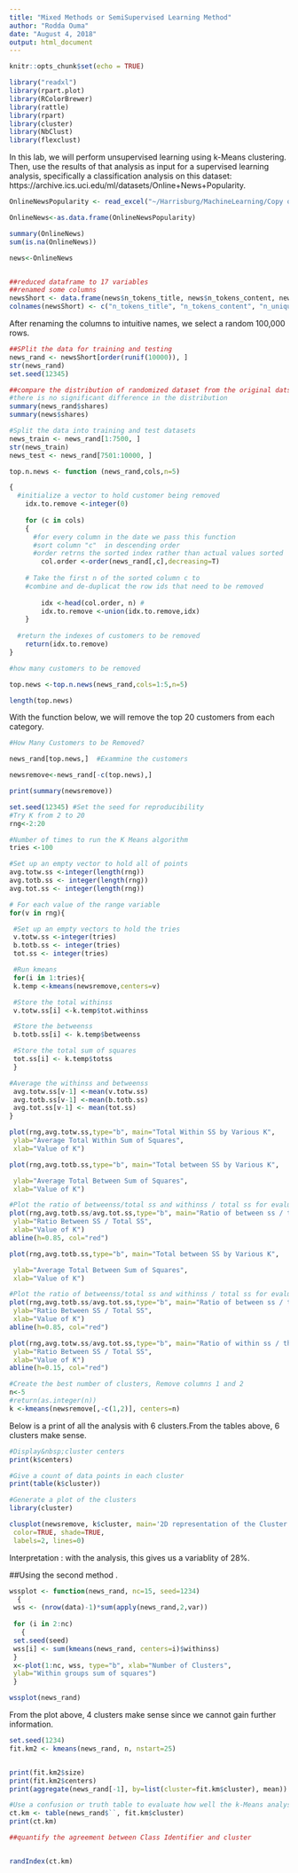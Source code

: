 ```yaml
---
title: "Mixed Methods or SemiSupervised Learning Method"
author: "Rodda Ouma"
date: "August 4, 2018"
output: html_document
---
```

```r
knitr::opts_chunk$set(echo = TRUE)

library("readxl")
library(rpart.plot)
library(RColorBrewer)
library(rattle)
library(rpart)
library(cluster)
library(NbClust)
library(flexclust)

```

In this lab, we will perform unsupervised learning using k-Means clustering. Then, use the results of that analysis as input for a supervised learning analysis,
specifically a classification analysis on this dataset: https://archive.ics.uci.edu/ml/datasets/Online+News+Popularity.

```r

OnlineNewsPopularity <- read_excel("~/Harrisburg/MachineLearning/Copy of OnlineNewsPopularity.xlsx")

OnlineNews<-as.data.frame(OnlineNewsPopularity)

summary(OnlineNews)
sum(is.na(OnlineNews))

news<-OnlineNews


##reduced dataframe to 17 variables
##renamed some columns
newsShort <- data.frame(news$n_tokens_title, news$n_tokens_content, news$n_unique_tokens, news$n_non_stop_words, news$num_hrefs, news$num_imgs, news$num_videos, news$average_token_length, news$num_keywords, news$kw_max_max, news$global_sentiment_polarity, news$avg_positive_polarity, news$title_subjectivity, news$title_sentiment_polarity, news$abs_title_subjectivity, news$abs_title_sentiment_polarity, news$shares)
colnames(newsShort) <- c("n_tokens_title", "n_tokens_content", "n_unique_tokens", "n_non_stop_words", "num_hrefs", "num_imgs", "num_videos", "average_token_length", "num_keywords", "kw_max_max", "global_sentiment_polarity", "avg_positive_polarity", "title_subjectivity", "title_sentiment_polarity", "abs_title_subjectivity", "abs_title_sentiment_polarity", "shares")

```

After renaming the columns to intuitive names, we select a random 100,000 rows.
```r

##SPlit the data for training and testing
news_rand <- newsShort[order(runif(10000)), ]
str(news_rand)
set.seed(12345)

##compare the distribution of randomized dataset from the original datset and 
#there is no significant difference in the distribution
summary(news_rand$shares)
summary(news$shares)

#Split the data into training and test datasets
news_train <- news_rand[1:7500, ]
str(news_train)
news_test <- news_rand[7501:10000, ]

```


```r

top.n.news <- function (news_rand,cols,n=5)

{
  #initialize a vector to hold customer being removed
    idx.to.remove <-integer(0) 
    
    for (c in cols)
    { 
      #for every column in the date we pass this function
      #sort column "c"  in descending order
      #order retrns the sorted index rather than actual values sorted
        col.order <-order(news_rand[,c],decreasing=T) 
        
    # Take the first n of the sorted column c to
    #combine and de-duplicat the row ids that need to be removed
        
        idx <-head(col.order, n) #
        idx.to.remove <-union(idx.to.remove,idx)
    }
    
  #return the indexes of customers to be removed
    return(idx.to.remove) 
}

#how many customers to be removed

top.news <-top.n.news(news_rand,cols=1:5,n=5)

length(top.news) 

```

With the function below, we will remove the top 20 customers from each category. 

```r


#How Many Customers to be Removed?

news_rand[top.news,]  #Exammine the customers

newsremove<-news_rand[-c(top.news),] 

print(summary(newsremove))
```




```r


set.seed(12345) #Set the seed for reproducibility
#Try K from 2 to 20
rng<-2:20

#Number of times to run the K Means algorithm
tries <-100

#Set up an empty vector to hold all of points
avg.totw.ss <-integer(length(rng))
avg.totb.ss <- integer(length(rng))
avg.tot.ss <- integer(length(rng))

# For each value of the range variable
for(v in rng){

 #Set up an empty vectors to hold the tries
 v.totw.ss <-integer(tries)
 b.totb.ss <- integer(tries)
 tot.ss <- integer(tries)

 #Run kmeans
 for(i in 1:tries){
 k.temp <-kmeans(newsremove,centers=v)

 #Store the total withinss
 v.totw.ss[i] <-k.temp$tot.withinss

 #Store the betweenss
 b.totb.ss[i] <- k.temp$betweenss

 #Store the total sum of squares
 tot.ss[i] <- k.temp$totss
 }

#Average the withinss and betweenss
 avg.totw.ss[v-1] <-mean(v.totw.ss)
 avg.totb.ss[v-1] <-mean(b.totb.ss)
 avg.tot.ss[v-1] <- mean(tot.ss)
}

plot(rng,avg.totw.ss,type="b", main="Total Within SS by Various K",
 ylab="Average Total Within Sum of Squares",
 xlab="Value of K")
```

```r

plot(rng,avg.totb.ss,type="b", main="Total between SS by Various K",

 ylab="Average Total Between Sum of Squares",
 xlab="Value of K")

```


```r

#Plot the ratio of betweenss/total ss and withinss / total ss for evaluation
plot(rng,avg.totb.ss/avg.tot.ss,type="b", main="Ratio of between ss / the total ss by Various K",
 ylab="Ratio Between SS / Total SS",
 xlab="Value of K")
abline(h=0.85, col="red")


```


```r
plot(rng,avg.totb.ss,type="b", main="Total between SS by Various K",

 ylab="Average Total Between Sum of Squares",
 xlab="Value of K")
```

```r
#Plot the ratio of betweenss/total ss and withinss / total ss for evaluation
plot(rng,avg.totb.ss/avg.tot.ss,type="b", main="Ratio of between ss / the total ss by Various K",
 ylab="Ratio Between SS / Total SS",
 xlab="Value of K")
abline(h=0.85, col="red")

```

```r
plot(rng,avg.totw.ss/avg.tot.ss,type="b", main="Ratio of within ss / the total ss by Various K",
 ylab="Ratio Between SS / Total SS",
 xlab="Value of K")
abline(h=0.15, col="red")

```


```r

#Create the best number of clusters, Remove columns 1 and 2
n<-5
#return(as.integer(n))
k <-kmeans(newsremove[,-c(1,2)], centers=n) 

```
Below is a print of all the analysis with 6 clusters.From the tables above, 6 clusters make sense.

```r

#Display&nbsp;cluster centers
print(k$centers)

#Give a count of data points in each cluster
print(table(k$cluster))

#Generate a plot of the clusters
library(cluster)

clusplot(newsremove, k$cluster, main='2D representation of the Cluster solution',
 color=TRUE, shade=TRUE,
 labels=2, lines=0)
```

Interpretation : with the analysis, this gives us a variablity of 28%.

##Using the second method
.

```r
wssplot <- function(news_rand, nc=15, seed=1234)
  {
 wss <- (nrow(data)-1)*sum(apply(news_rand,2,var))
 
 for (i in 2:nc)
   {
 set.seed(seed)
 wss[i] <- sum(kmeans(news_rand, centers=i)$withinss)
 }
 x<-plot(1:nc, wss, type="b", xlab="Number of Clusters",
 ylab="Within groups sum of squares")
 }
```


```r

wssplot(news_rand)
```

From the plot above, 4 clusters make sense since we cannot gain further information.


```r

set.seed(1234)
fit.km2 <- kmeans(news_rand, n, nstart=25)


print(fit.km2$size)
print(fit.km2$centers)
print(aggregate(news_rand[-1], by=list(cluster=fit.km$cluster), mean))

#Use a confusion or truth table to evaluate how well the k-Means analysis performed
ct.km <- table(news_rand$``, fit.km$cluster)
print(ct.km)

##quantify the agreement between Class Identifier and cluster


randIndex(ct.km)

```